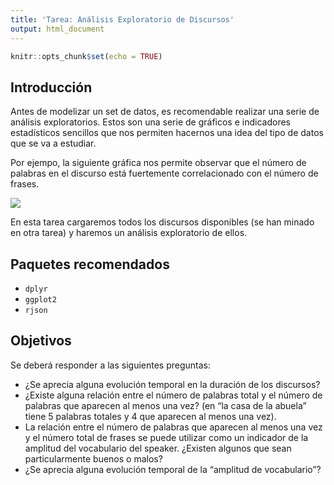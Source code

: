 ```yaml
---
title: 'Tarea: Análisis Exploratorio de Discursos'
output: html_document
---
```


```r
knitr::opts_chunk$set(echo = TRUE)
```

## Introducción

Antes de modelizar un set de datos, es recomendable realizar una serie de análisis exploratorios. Estos son una serie de gráficos e indicadores estadísticos sencillos que nos permiten hacernos una idea del tipo de datos que se va a estudiar.

Por ejempo, la siguiente gráfica nos permite observar que el número de palabras en el discurso está fuertemente correlacionado con el número de frases.

![](words-vs-sentences.png)

En esta tarea cargaremos todos los discursos disponibles (se han minado en otra tarea) y haremos un análisis exploratorio de ellos.

## Paquetes recomendados

* `dplyr`
* `ggplot2`
* `rjson`

## Objetivos

Se deberá responder a las siguientes preguntas:

* ¿Se aprecia alguna evolución temporal en la duración de los discursos?
* ¿Existe alguna relación entre el número de palabras total y el número de palabras que aparecen al menos una vez? (en "la casa de la abuela" tiene 5 palabras totales y 4 que aparecen al menos una vez).
* La relación entre el número de palabras que aparecen al menos una vez y el número total de frases se puede utilizar como un indicador de la amplitud del vocabulario del speaker. ¿Existen algunos que sean particularmente buenos o malos?
* ¿Se aprecia alguna evolución temporal de la "amplitud de vocabulario"?









































